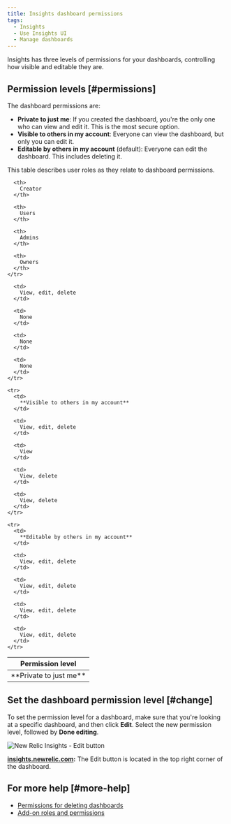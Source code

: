```yaml
---
title: Insights dashboard permissions
tags:
  - Insights
  - Use Insights UI
  - Manage dashboards
---
```


Insights has three levels of permissions for your dashboards, controlling how visible and editable they are.

## Permission levels [#permissions]

The dashboard permissions are:

* **Private to just me**: If you created the dashboard, you're the only one who can view and edit it. This is the most secure option.
* **Visible to others in my account**: Everyone can view the dashboard, but only you can edit it.
* **Editable by others in my account** (default): Everyone can edit the dashboard. This includes deleting it.

This table describes user roles as they relate to dashboard permissions.

<Table>
  <thead>
    <tr>
      <th style={{ width: "200px" }}>
        Permission level
      </th>

      <th>
        Creator
      </th>

      <th>
        Users
      </th>

      <th>
        Admins
      </th>

      <th>
        Owners
      </th>
    </tr>
  </thead>

  <tbody>
    <tr>
      <td>
        **Private to just me**
      </td>

      <td>
        View, edit, delete
      </td>

      <td>
        None
      </td>

      <td>
        None
      </td>

      <td>
        None
      </td>
    </tr>

    <tr>
      <td>
        **Visible to others in my account**
      </td>

      <td>
        View, edit, delete
      </td>

      <td>
        View
      </td>

      <td>
        View, delete
      </td>

      <td>
        View, delete
      </td>
    </tr>

    <tr>
      <td>
        **Editable by others in my account**
      </td>

      <td>
        View, edit, delete
      </td>

      <td>
        View, edit, delete
      </td>

      <td>
        View, edit, delete
      </td>

      <td>
        View, edit, delete
      </td>
    </tr>
  </tbody>
</Table>

## Set the dashboard permission level [#change]

To set the permission level for a dashboard, make sure that you're looking at a specific dashboard, and then click **Edit**. Select the new permission level, followed by **Done editing**.

![New Relic Insights - Edit button](./images/insights-dashboard-edit-button.png "insights-dashboard-edit-button.png")

**[insights.newrelic.com](http://insights.newrelic.com):** The Edit button is located in the top right corner of the dashboard.

## For more help [#more-help]

* [Permissions for deleting dashboards](/docs/insights/use-insights-ui/manage-dashboards/delete-dashboards-charts)
* [Add-on roles and permissions](/docs/accounts-partnerships/accounts/account-billing-usage/add-roles-permissions)
